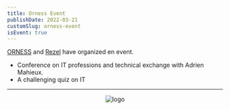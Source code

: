 ```yaml
---
title: Orness Event
publishDate: 2022-03-21
customSlug: orness-event
isEvent: true
---
```


[ORNESS](https://www.orness.com/) and [Rezel](https://rezel.net) have organized en event.

- Conference on IT professions and technical exchange with Adrien Mahieux.
- A challenging quiz on IT

---



<div style="text-align: center">
    <Image src={logo} alt="logo" height={100}/>
</div>

